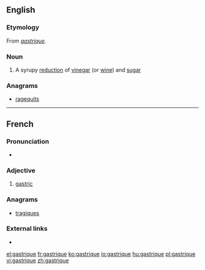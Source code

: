 ==English==
{{wikipedia}}

===Etymology===
From {{etyl|fr|en}} ''[[#French|gastrique]]''.

===Noun===
{{en-noun}}

# A syrupy [[reduction]] of [[vinegar]] (or [[wine]]) and [[sugar]]

===Anagrams===
* [[ragequits#English|ragequits]]

----

==French==

===Pronunciation===
* {{IPA|/ɡastʁik/|lang=fr}}

===Adjective===
{{fr-adj|mf}}

# [[gastric]]

===Anagrams===
* [[tragiques#French|tragiques]]

===External links===
* {{R:TLFi}}

[[el:gastrique]]
[[fr:gastrique]]
[[ko:gastrique]]
[[io:gastrique]]
[[hu:gastrique]]
[[pl:gastrique]]
[[vi:gastrique]]
[[zh:gastrique]]